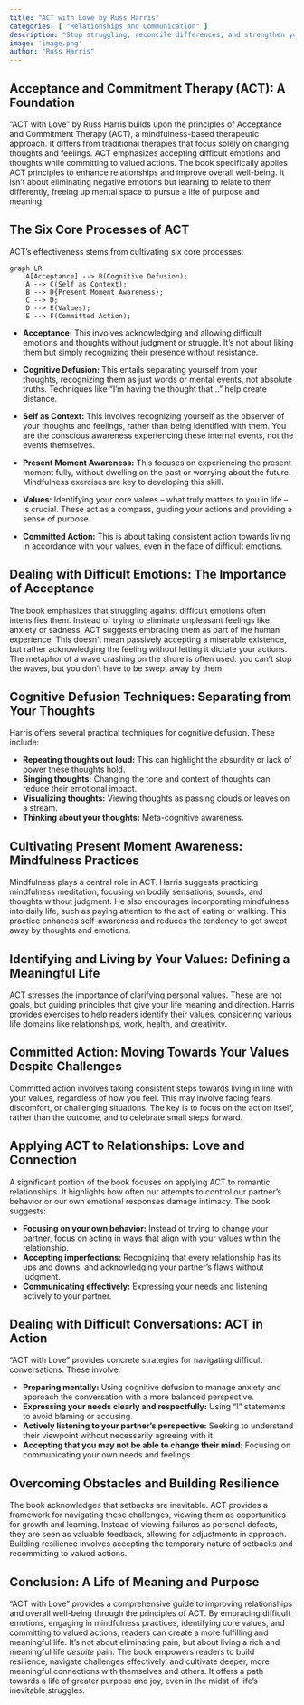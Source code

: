 ```yaml
---
title: "ACT with Love by Russ Harris"
categories: [ "Relationships And Communication" ]
description: "Stop struggling, reconcile differences, and strengthen your relationship"
image: 'image.png'
author: "Russ Harris"
---
```

## Acceptance and Commitment Therapy (ACT): A Foundation

"ACT with Love" by Russ Harris builds upon the principles of Acceptance and Commitment Therapy (ACT), a mindfulness-based therapeutic approach.  It differs from traditional therapies that focus solely on changing thoughts and feelings. ACT emphasizes accepting difficult emotions and thoughts while committing to valued actions.  The book specifically applies ACT principles to enhance relationships and improve overall well-being.  It isn't about eliminating negative emotions but learning to relate to them differently, freeing up mental space to pursue a life of purpose and meaning.


## The Six Core Processes of ACT

ACT’s effectiveness stems from cultivating six core processes:

```mermaid
graph LR
    A[Acceptance] --> B(Cognitive Defusion);
    A --> C(Self as Context);
    B --> D{Present Moment Awareness};
    C --> D;
    D --> E(Values);
    E --> F(Committed Action);
```

* **Acceptance:**  This involves acknowledging and allowing difficult emotions and thoughts without judgment or struggle. It's not about liking them but simply recognizing their presence without resistance.

* **Cognitive Defusion:** This entails separating yourself from your thoughts, recognizing them as just words or mental events, not absolute truths.  Techniques like "I'm having the thought that..." help create distance.

* **Self as Context:** This involves recognizing yourself as the observer of your thoughts and feelings, rather than being identified with them. You are the conscious awareness experiencing these internal events, not the events themselves.

* **Present Moment Awareness:** This focuses on experiencing the present moment fully, without dwelling on the past or worrying about the future. Mindfulness exercises are key to developing this skill.

* **Values:** Identifying your core values – what truly matters to you in life – is crucial. These act as a compass, guiding your actions and providing a sense of purpose.

* **Committed Action:**  This is about taking consistent action towards living in accordance with your values, even in the face of difficult emotions.


## Dealing with Difficult Emotions: The Importance of Acceptance

The book emphasizes that struggling against difficult emotions often intensifies them.  Instead of trying to eliminate unpleasant feelings like anxiety or sadness, ACT suggests embracing them as part of the human experience.  This doesn't mean passively accepting a miserable existence, but rather acknowledging the feeling without letting it dictate your actions.  The metaphor of a wave crashing on the shore is often used:  you can't stop the waves, but you don't have to be swept away by them.


## Cognitive Defusion Techniques: Separating from Your Thoughts

Harris offers several practical techniques for cognitive defusion.  These include:

* **Repeating thoughts out loud:**  This can highlight the absurdity or lack of power these thoughts hold.
* **Singing thoughts:**  Changing the tone and context of thoughts can reduce their emotional impact.
* **Visualizing thoughts:**  Viewing thoughts as passing clouds or leaves on a stream.
* **Thinking about your thoughts:**  Meta-cognitive awareness.


## Cultivating Present Moment Awareness: Mindfulness Practices

Mindfulness plays a central role in ACT.  Harris suggests practicing mindfulness meditation, focusing on bodily sensations, sounds, and thoughts without judgment. He also encourages incorporating mindfulness into daily life, such as paying attention to the act of eating or walking.  This practice enhances self-awareness and reduces the tendency to get swept away by thoughts and emotions.


## Identifying and Living by Your Values: Defining a Meaningful Life

ACT stresses the importance of clarifying personal values.  These are not goals, but guiding principles that give your life meaning and direction.  Harris provides exercises to help readers identify their values, considering various life domains like relationships, work, health, and creativity.


## Committed Action: Moving Towards Your Values Despite Challenges

Committed action involves taking consistent steps towards living in line with your values, regardless of how you feel.  This may involve facing fears, discomfort, or challenging situations. The key is to focus on the action itself, rather than the outcome, and to celebrate small steps forward.


##  Applying ACT to Relationships:  Love and Connection

A significant portion of the book focuses on applying ACT to romantic relationships.  It highlights how often our attempts to control our partner's behavior or our own emotional responses damage intimacy. The book suggests:

* **Focusing on your own behavior:**  Instead of trying to change your partner, focus on acting in ways that align with your values within the relationship.
* **Accepting imperfections:**  Recognizing that every relationship has its ups and downs, and acknowledging your partner's flaws without judgment.
* **Communicating effectively:**  Expressing your needs and listening actively to your partner.


##  Dealing with Difficult Conversations:  ACT in Action

"ACT with Love" provides concrete strategies for navigating difficult conversations. These involve:

* **Preparing mentally:**  Using cognitive defusion to manage anxiety and approach the conversation with a more balanced perspective.
* **Expressing your needs clearly and respectfully:**  Using "I" statements to avoid blaming or accusing.
* **Actively listening to your partner's perspective:**  Seeking to understand their viewpoint without necessarily agreeing with it.
* **Accepting that you may not be able to change their mind:**  Focusing on communicating your own needs and feelings.


## Overcoming Obstacles and Building Resilience

The book acknowledges that setbacks are inevitable.  ACT provides a framework for navigating these challenges, viewing them as opportunities for growth and learning.  Instead of viewing failures as personal defects, they are seen as valuable feedback, allowing for adjustments in approach.  Building resilience involves accepting the temporary nature of setbacks and recommitting to valued actions.


##  Conclusion:  A Life of Meaning and Purpose

"ACT with Love" provides a comprehensive guide to improving relationships and overall well-being through the principles of ACT.  By embracing difficult emotions, engaging in mindfulness practices, identifying core values, and committing to valued actions, readers can create a more fulfilling and meaningful life. It’s not about eliminating pain, but about living a rich and meaningful life *despite* pain. The book empowers readers to build resilience, navigate challenges effectively, and cultivate deeper, more meaningful connections with themselves and others. It offers a path towards a life of greater purpose and joy, even in the midst of life's inevitable struggles.


